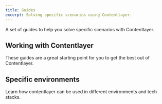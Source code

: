```yaml
---
title: Guides
excerpt: Solving specific scenarios using Contentlayer.
---
```


A set of guides to help you solve specific scenarios with Contentlayer.

## Working with Contentlayer

These guides are a great starting point for you to get the best out of Contentlayer.

<div className="mt-8 grid gap-6 md:grid-cols-2">
  <Card
    title="Content Modeling"
    label="Coming soon"
    link={{ url: '/docs/guides/content-modeling', label: 'Learn more' }}
  />
  <Card
    title="Map Documents to Types"
    subtitle="How Contentlayer determines and sets the type for each document."
    link={{ url: '/docs/guides/mapping-document-types', label: 'Learn more' }}
  />
</div>

## Specific environments

Learn how contentlayer can be used in different environments and tech stacks.

<div className="mt-8 grid gap-6 md:grid-cols-2">
  <Card title="Next.js" label="Coming soon" link={{ url: '/docs/guides/next.js', label: 'Learn more' }} />
  <Card title="Node.js" label="Coming soon" link={{ url: '/docs/guides/node.js', label: 'Learn more' }} />
</div>
